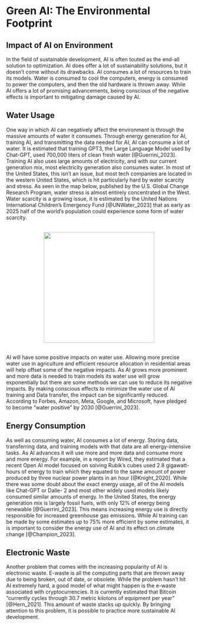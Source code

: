 # Green AI: The Environmental Footprint

## Impact of AI on Environment {-}

In the field of sustainable development, AI is often touted as the end-all solution to optimization. AI does offer a lot of sustainability solutions, but it doesn't come without its drawbacks. AI consumes a lot of resources to train its models. Water is consumed to cool the computers, energy is consumed to power the computers, and then the old hardware is thrown away. While AI offers a lot of promising advancements, being conscious of the negative effects is important to mitigating damage caused by AI.

## Water Usage {-}

One way in which AI can negatively affect the environment is through the massive amounts of water it consumes. Through energy generation for AI, training AI, and transmitting the data needed for AI, AI can consume a lot of water. It is estimated that training GPT3, the Large Language Model used by Chat-GPT, used 700,000 liters of clean fresh water [@Guerrini_2023]. Training AI also uses large amounts of electricity, and with our current generation mix, most electricity generation also consumes water. In most of the United States, this isn't an issue, but most tech companies are located in the western United States, which is hit particularly hard by water scarcity and stress. As seen in the map below, published by the U.S. Global Change Research Program, water stress is almost entirely concentrated in the West. Water scarcity is a growing issue, it is estimated by the United Nations International Children's Emergency Fund [@UNWater_2023] that as early as 2025 half of the world's population could experience some form of water scarcity.

<br><img src="Site_Photos/US_Water_Stress.png" style="height:300px; width:auto; display:block; margin-left:auto; margin-right:auto;"><br>

AI will have some positive impacts on water use. Allowing more precise water use in agriculture and efficient resource allocation in residential areas will help offset some of the negative impacts. As AI grows more prominent and more data is needed to train models its water use will grow exponentially but there are some methods we can use to reduce its negative impacts. By making conscious effects to minimize the water use of AI training and Data transfer, the impact can be significantly reduced. According to Forbes, Amazon, Meta, Google, and Microsoft, have pledged to become "water positive" by 2030 [@Guerrini_2023].


## Energy Consumption {-}

As well as consuming water, AI consumes a lot of energy. Storing data, transferring data, and training models with that data are all energy-intensive tasks. As AI advances it will use more and more data and consume more and more energy. For example, in a report by Wired, they estimated that a recent Open AI model focused on solving Rubik's cubes used 2.8 gigawatt-hours of energy to train which they equated to the same amount of power produced by three nuclear power plants in an hour [@Knight_2020]. While there was some doubt about the exact energy usage, all of the AI models like Chat-GPT or Dalle- 2 and most other widely used models likely consumed similar amounts of energy. In the United States, the energy generation mix is largely fossil fuels, with only 12% of energy being renewable [@Guerrini_2023]. This means increasing energy use is directly responsible for increased greenhouse gas emissions. While AI training can be made by some estimates up to 75% more efficient by some estimates, it is important to consider the energy use of AI and its effect on climate change [@Champion_2023].


## Electronic Waste {-}

Another problem that comes with the increasing popularity of AI is electronic waste. E-waste is all the computing parts that are thrown away due to being broken, out of date, or obsolete. While the problem hasn't hit AI extremely hard, a good model of what might happen is the e-waste associated with cryptocurrencies. It is currently estimated that Bitcoin “currently cycles through 30.7 metric kilotons of equipment per year” [@Hern_2021]. This amount of waste stacks up quickly. By bringing attention to this problem, it is possible to practice more sustainable AI development.